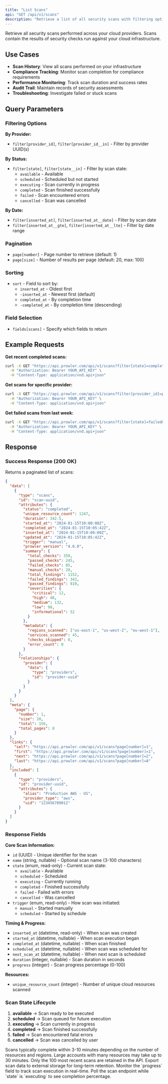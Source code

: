 ```yaml
---
title: "List Scans"
api: "GET /api/v1/scans"
description: "Retrieve a list of all security scans with filtering options."
---
```


Retrieve all security scans performed across your cloud providers. Scans contain the results of security checks run against your cloud infrastructure.

## Use Cases

- **Scan History**: View all scans performed on your infrastructure
- **Compliance Tracking**: Monitor scan completion for compliance requirements
- **Performance Monitoring**: Track scan duration and success rates
- **Audit Trail**: Maintain records of security assessments
- **Troubleshooting**: Investigate failed or stuck scans

## Query Parameters

### Filtering Options

**By Provider:**
- `filter[provider_id]`, `filter[provider_id__in]` - Filter by provider UUID(s)

**By Status:**
- `filter[state]`, `filter[state__in]` - Filter by scan state:
  - `available` - Available
  - `scheduled` - Scheduled but not started
  - `executing` - Scan currently in progress
  - `completed` - Scan finished successfully
  - `failed` - Scan encountered errors
  - `cancelled` - Scan was cancelled

**By Date:**
- `filter[inserted_at]`, `filter[inserted_at__date]` - Filter by scan date
- `filter[inserted_at__gte]`, `filter[inserted_at__lte]` - Filter by date range

### Pagination

- `page[number]` - Page number to retrieve (default: 1)
- `page[size]` - Number of results per page (default: 20, max: 100)

### Sorting

- `sort` - Field to sort by:
  - `inserted_at` - Oldest first
  - `-inserted_at` - Newest first (default)
  - `completed_at` - By completion time
  - `-completed_at` - By completion time (descending)

### Field Selection

- `fields[scans]` - Specify which fields to return

## Example Requests

**Get recent completed scans:**
```bash
curl -X GET "https://api.prowler.com/api/v1/scans?filter[state]=completed&sort=-completed_at&page[size]=10" \
  -H "Authorization: Bearer YOUR_API_KEY" \
  -H "Content-Type: application/vnd.api+json"
```

**Get scans for specific provider:**
```bash
curl -X GET "https://api.prowler.com/api/v1/scans?filter[provider_id]=provider-uuid&page[size]=20" \
  -H "Authorization: Bearer YOUR_API_KEY" \
  -H "Content-Type: application/vnd.api+json"
```

**Get failed scans from last week:**
```bash
curl -X GET "https://api.prowler.com/api/v1/scans?filter[state]=failed&filter[inserted_at__gte]=2024-01-08" \
  -H "Authorization: Bearer YOUR_API_KEY" \
  -H "Content-Type: application/vnd.api+json"
```

## Response

### Success Response (200 OK)

Returns a paginated list of scans:

```json
{
  "data": [
    {
      "type": "scans",
      "id": "scan-uuid",
      "attributes": {
        "status": "completed",
        "unique_resource_count": 1247,
        "duration": 342.5,
        "started_at": "2024-01-15T10:00:00Z",
        "completed_at": "2024-01-15T10:05:42Z",
        "inserted_at": "2024-01-15T10:00:00Z",
        "updated_at": "2024-01-15T10:05:42Z",
        "trigger": "manual",
        "prowler_version": "4.0.0",
        "summary": {
          "total_checks": 350,
          "passed_checks": 245,
          "failed_checks": 85,
          "manual_checks": 20,
          "total_findings": 1152,
          "failed_findings": 342,
          "passed_findings": 810,
          "severities": {
            "critical": 12,
            "high": 48,
            "medium": 132,
            "low": 98,
            "informational": 52
          }
        },
        "metadata": {
          "regions_scanned": ["us-east-1", "us-west-2", "eu-west-1"],
          "services_scanned": 45,
          "checks_skipped": 0,
          "error_count": 0
        }
      },
      "relationships": {
        "provider": {
          "data": {
            "type": "providers",
            "id": "provider-uuid"
          }
        }
      }
    }
  ],
  "meta": {
    "page": {
      "number": 1,
      "size": 20,
      "total": 156,
      "total_pages": 8
    }
  },
  "links": {
    "self": "https://api.prowler.com/api/v1/scans?page[number]=1",
    "first": "https://api.prowler.com/api/v1/scans?page[number]=1",
    "next": "https://api.prowler.com/api/v1/scans?page[number]=2",
    "last": "https://api.prowler.com/api/v1/scans?page[number]=8"
  },
  "included": [
    {
      "type": "providers",
      "id": "provider-uuid",
      "attributes": {
        "alias": "Production AWS - US",
        "provider_type": "aws",
        "uid": "123456789012"
      }
    }
  ]
}
```

### Response Fields

**Core Scan Information:**
- `id` (UUID) - Unique identifier for the scan
- `name` (string, nullable) - Optional scan name (3-100 characters)
- `state` (enum, read-only) - Current scan state:
  - `available` - Available
  - `scheduled` - Scheduled
  - `executing` - Currently running
  - `completed` - Finished successfully
  - `failed` - Failed with errors
  - `cancelled` - Was cancelled
- `trigger` (enum, read-only) - How scan was initiated:
  - `manual` - Started manually
  - `scheduled` - Started by schedule

**Timing & Progress:**
- `inserted_at` (datetime, read-only) - When scan was created
- `started_at` (datetime, nullable) - When scan execution began
- `completed_at` (datetime, nullable) - When scan finished
- `scheduled_at` (datetime, nullable) - When scan was scheduled for
- `next_scan_at` (datetime, nullable) - When next scan is scheduled
- `duration` (integer, nullable) - Scan duration in seconds
- `progress` (integer) - Scan progress percentage (0-100)

**Resources:**
- `unique_resource_count` (integer) - Number of unique cloud resources scanned

### Scan State Lifecycle

1. **available** → Scan ready to be executed
2. **scheduled** → Scan queued for future execution
3. **executing** → Scan currently in progress
4. **completed** → Scan finished successfully
5. **failed** → Scan encountered fatal errors
6. **cancelled** → Scan was cancelled by user

<Note>
Scans typically complete within 3-10 minutes depending on the number of resources and regions. Large accounts with many resources may take up to 30 minutes.
</Note>

<Warning>
Only the 100 most recent scans are retained in the API. Export scan data to external storage for long-term retention.
</Warning>

<Tip>
Monitor the `progress` field to track scan execution in real-time. Poll the scan endpoint while `state` is `executing` to see completion percentage.
</Tip>
